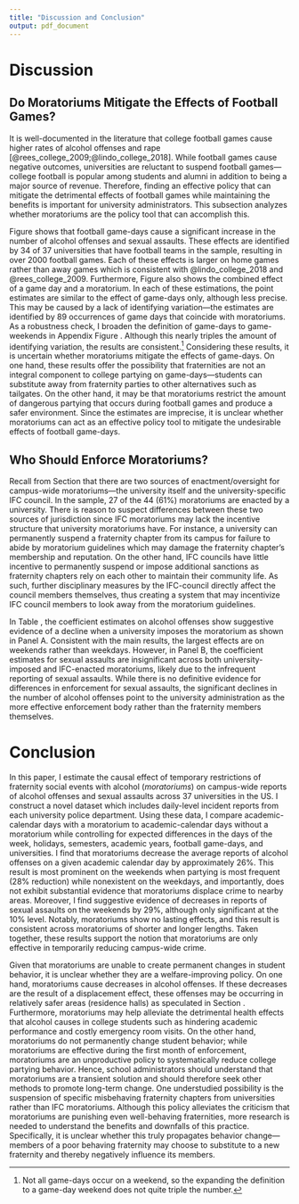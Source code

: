 ```yaml
---
title: "Discussion and Conclusion"
output: pdf_document
---
```


<!-- ```{r setup, include=FALSE} -->
<!-- knitr::opts_chunk$set(echo = TRUE) -->
<!-- ``` -->

# Discussion \label{section:discussion}

## Do Moratoriums Mitigate the Effects of Football Games? \label{section:football}

It is well-documented in the literature that college football games cause higher rates of alcohol offenses and rape [@rees_college_2009;@lindo_college_2018]. While football games cause negative outcomes, universities are reluctant to suspend football games—college football is popular among students and alumni in addition to being a major source of revenue. Therefore, finding an effective policy that can mitigate the detrimental effects of football games while maintaining the benefits is important for university administrators. This subsection analyzes whether moratoriums are the policy tool that can accomplish this.

Figure \ref{game_moratorium_plot} shows that football game-days cause a significant increase in the number of alcohol offenses and sexual assaults. These effects are identified by 34 of 37 universities that have football teams in the sample, resulting in over 2000 football games. Each of these effects is larger on home games rather than away games which is consistent with @lindo_college_2018 and @rees_college_2009. Furthermore, Figure \ref{game_moratorium_plot} also shows the combined effect of a game day and a moratorium. In each of these estimations, the point estimates are similar to the effect of game-days only, although less precise. This may be caused by a lack of identifying variation—the estimates are identified by 89 occurrences of game days that coincide with moratoriums. As a robustness check, I broaden the definition of game-days to game-weekends in Appendix Figure \ref{game_weekend_plot}. Although this nearly triples the amount of identifying variation, the results are consistent.^[Not all game-days occur on a weekend, so the expanding the definition to a game-day weekend does not quite triple the number.]  Considering these results, it is uncertain whether moratoriums mitigate the effects of game-days. On one hand, these results offer the possibility that fraternities are not an integral component to college partying on game-days—students can substitute away from fraternity parties to other alternatives such as tailgates. On the other hand, it may be that moratoriums restrict the amount of dangerous partying that occurs during football games and produce a safer environment. Since the estimates are imprecise, it is unclear whether moratoriums can act as an effective policy tool to mitigate the undesirable effects of football game-days. 

## Who Should Enforce Moratoriums? \label{section:enforce}

Recall from Section \ref{section:moratoriums} that there are two sources of enactment/oversight for campus-wide moratoriums—the university itself and the university-specific IFC council. In the sample, 27 of the 44 (61%) moratoriums are enacted by a university. There is reason to suspect differences between these two sources of jurisdiction since IFC moratoriums may lack the incentive structure that university moratoriums have. For instance, a university can permanently suspend a fraternity chapter from its campus for failure to abide by moratorium guidelines which may damage the fraternity chapter's membership and reputation. On the other hand, IFC councils have little incentive to permanently suspend or impose additional sanctions as fraternity chapters rely on each other to maintain their community life. As such, further disciplinary measures by the IFC-council directly affect the council members themselves, thus creating a system that may incentivize IFC council members to look away from the moratorium guidelines.

In Table \ref{ifc_uni_table}, the coefficient estimates on alcohol offenses show suggestive evidence of a decline when a university imposes the moratorium as shown in Panel A. Consistent with the main results, the largest effects are on weekends rather than weekdays. However, in Panel B, the coefficient estimates for sexual assaults are insignificant across both university-imposed and IFC-enacted moratoriums, likely due to the infrequent reporting of sexual assaults. While there is no definitive evidence for differences in enforcement for sexual assaults, the significant declines in the number of alcohol offenses point to the university administration as the more effective enforcement body rather than the fraternity members themselves. 



# Conclusion \label{section:conclusion}

In this paper, I estimate the causal effect of temporary restrictions of fraternity social events with alcohol (*moratoriums*) on campus-wide reports of alcohol offenses and sexual assaults across 37 universities in the US. I construct a novel dataset which includes daily-level incident reports from each university police department. Using these data, I compare academic-calendar days with a moratorium to academic-calendar days without a moratorium while controlling for expected differences in the days of the week, holidays, semesters, academic years, football game-days, and universities. I find that moratoriums decrease the average reports of alcohol offenses on a given academic calendar day by approximately 26%. This result is most prominent on the weekends when partying is most frequent (28% reduction) while nonexistent on the weekdays, and importantly, does not exhibit substantial evidence that moratoriums displace crime to nearby areas. Moreover, I find suggestive evidence of decreases in reports of sexual assaults on the weekends by 29%, although only significant at the 10% level. Notably, moratoriums show no lasting effects, and this result is consistent across moratoriums of shorter and longer lengths. Taken together, these results support the notion that moratoriums are only effective in temporarily reducing campus-wide crime.

Given that moratoriums are unable to create permanent changes in student behavior, it is unclear whether they are a welfare-improving policy. On one hand, moratoriums cause decreases in alcohol offenses. If these decreases are the result of a displacement effect, these offenses may be occurring in relatively safer areas (residence halls) as speculated in Section \ref{section:spillover}. Furthermore, moratoriums may help alleviate the detrimental health effects that alcohol causes in college students such as hindering academic performance and costly emergency room visits. On the other hand, moratoriums do not permanently change student behavior; while moratoriums are effective during the first month of enforcement, moratoriums are an unproductive policy to systematically reduce college partying behavior. Hence, school administrators should understand that moratoriums are a transient solution and should therefore seek other methods to promote long-term change. One understudied possibility is the suspension of specific misbehaving fraternity chapters from universities rather than IFC moratoriums. Although this policy alleviates the criticism that moratoriums are punishing even well-behaving fraternities, more research is needed to understand the benefits and downfalls of this practice. Specifically, it is unclear whether this truly propagates behavior change—members of a poor behaving fraternity may choose to substitute to a new fraternity and thereby negatively influence its members. 



